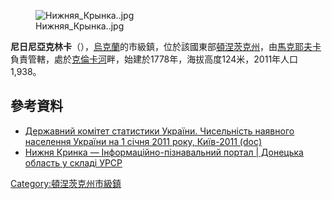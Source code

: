 {{no footnotes|time=2015-09-14T23:53:06+00:00}}
[[Image:Нижняя_Крынка..jpg|right]]

'''尼日尼亞克林卡'''（{{lang-uk|Нижня Кринка}}），[[烏克蘭|烏克蘭]]的市級鎮，位於該國東部[[頓涅茨克州|頓涅茨克州]]，由[[馬克耶夫卡|馬克耶夫卡]]負責管轄，處於[[克倫卡河|克倫卡河]]畔，始建於1778年，海拔高度124米，2011年人口1,938。

==參考資料==
*[https://web.archive.org/web/20121010205321/http://stat6.stat.lviv.ua/PXWEB2007/ukr/publ/2011/chnas.zip Державний комітет статистики України. Чисельність наявного населення України на 1 січня 2011 року, Київ-2011 (doc)]
* [http://imsu-doneck.info/mista-i-sela-doneckoi-oblasti/makiivka/nyzhnja-krynka.html Нижня Кринка — Інформаційно-пізнавальний портал | Донецька область у складі УРСР] {{Wayback|url=http://imsu-doneck.info/mista-i-sela-doneckoi-oblasti/makiivka/nyzhnja-krynka.html |date=20150816002713 }}

{{coord|48|6|52|N|38|9|38|E|scale:100000|display=title}}

{{DEFAULTSORT:Нижня Кринка}}
[[Category:頓涅茨克州市級鎮|Category:頓涅茨克州市級鎮]]


{{Donetsk-geo-stub}}
